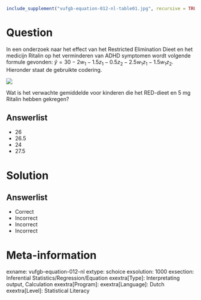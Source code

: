 ```{r, echo = FALSE, results = "hide"}
include_supplement("vufgb-equation-012-nl-table01.jpg", recursive = TRUE)
```

Question
========

In een onderzoek naar het effect van het Restricted Elimination Dieet en het medicijn Ritalin op het verminderen van ADHD symptomen wordt volgende formule gevonden: $\hat{y} = 30-2w_{1}-1.5z_{1}-0.5z_{2}-2.5w_{1}z_{1}-1.5w_{1}z_{2}$. Hieronder staat de gebruikte codering.

![](vufgb-equation-012-nl-table01.jpg)

Wat is het verwachte gemiddelde voor kinderen die het RED-dieet en 5 mg Ritalin hebben gekregen?
  
Answerlist
----------
* 26
* 26.5
* 24
* 27.5

Solution
========

Answerlist
----------
* Correct
* Incorrect
* Incorrect
* Incorrect

Meta-information
================
exname: vufgb-equation-012-nl
extype: schoice
exsolution: 1000
exsection: Inferential Statistics/Regression/Equation
exextra[Type]: Interpretating output, Calculation
exextra[Program]: 
exextra[Language]: Dutch
exextra[Level]: Statistical Literacy